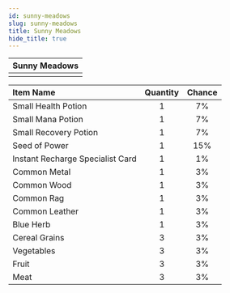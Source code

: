 ---
id: sunny-meadows
slug: sunny-meadows
title: Sunny Meadows
hide_title: true
---


| Sunny Meadows |
| :------------: |
| <MapIcon iconId="4"/> |

|Item Name|Quantity|Chance|
|:--|:-:|:-:|
| <ItemIcon iconId="1002" height="32" /> Small Health Potion|1|7%|
| <ItemIcon iconId="1005" height="32" /> Small Mana Potion|1|7%|
| <ItemIcon iconId="1008" height="32" /> Small Recovery Potion|1|7%|
| <ItemIcon iconId="1012" height="32" /> Seed of Power|1|15%|
| <ItemIcon iconId="2144" height="32" /> Instant Recharge Specialist Card|1|1%|
| <ItemIcon iconId="2036" height="32" /> Common Metal|1|3%|
| <ItemIcon iconId="2040" height="32" /> Common Wood|1|3%|
| <ItemIcon iconId="2044" height="32" /> Common Rag|1|3%|
| <ItemIcon iconId="2048" height="32" /> Common Leather|1|3%|
| <ItemIcon iconId="2100" height="32" /> Blue Herb|1|3%|
| <ItemIcon iconId="2114" height="32" /> Cereal Grains|3|3%|
| <ItemIcon iconId="2115" height="32" /> Vegetables|3|3%|
| <ItemIcon iconId="2116" height="32" /> Fruit|3|3%|
| <ItemIcon iconId="2117" height="32" /> Meat|3|3%|

